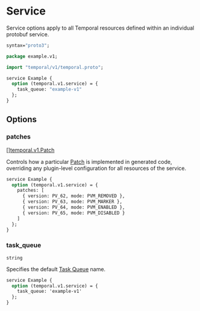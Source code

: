 # Service

Service options apply to all Temporal resources defined within an individual protobuf service.

```protobuf title="example.proto"
syntax="proto3";

package example.v1;

import "temporal/v1/temporal.proto";

service Example {
  option (temporal.v1.service) = {
    task_queue: "example-v1"
  };
}
```

## Options

### patches

[[]temporal.v1.Patch](https://buf.build/cludden/protoc-gen-go-temporal/docs/main:temporal.v1#temporal.v1.Patch)

Controls how a particular [Patch](/docs/guides/patches) is implemented in generated code, overriding any plugin-level configuration for all resources of the service.

```protobuf
service Example {
  option (temporal.v1.service) = {
    patches: [
      { version: PV_62, mode: PVM_REMOVED },
      { version: PV_63, mode: PVM_MARKER },
      { version: PV_64, mode: PVM_ENABLED },
      { version: PV_65, mode: PVM_DISABLED }
    ]
  };
}
```

### task_queue

`string`

Specifies the default [Task Queue](https://docs.temporal.io/workers#task-queue) name.

```protobuf
service Example {
  option (temporal.v1.service) = {
    task_queue: 'example-v1'
  };
}
```
